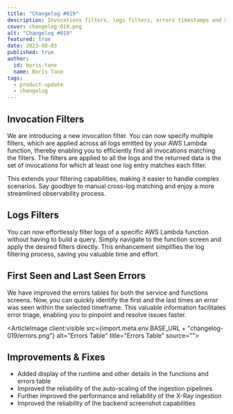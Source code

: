 ```yaml
---
title: "Changelog #019"
description: Invocations filters, logs filters, errors timestamps and much more... 
cover: changelog-019.png
alt: "Changelog #019"
featured: true
date: 2023-08-03
published: true
author:
  id: boris-tane
  name: Boris Tane
tags: 
  - product-update
  - changelog
---
```


## Invocation Filters

We are introducing a new invocation filter. You can now specify multiple filters, which are applied across all logs emitted by your AWS Lambda function, thereby enabling you to efficiently find all invocations matching the filters. The filters are applied to all the logs and the returned data is the set of invocations for which at least one log entry matches each filter.

This extends your filtering capabilities, making it easier to handle complex scenarios. Say goodbye to manual cross-log matching and enjoy a more streamlined observability process.

## Logs Filters

You can now effortlessly filter logs of a specific AWS Lambda function without having to build a query. Simply navigate to the function screen and apply the desired filters directly. This enhancement simplifies the log filtering process, saving you valuable time and effort.

## First Seen and Last Seen Errors

We have improved the errors tables for both the service and functions screens. Now, you can quickly identify the first and the last times an error was seen within the selected timeframe. This valuable information facilitates error triage, enabling you to pinpoint and resolve issues faster.

<ArticleImage client:visible src={import.meta.env.BASE_URL + "changelog-019/errors.png"}  alt="Errors Table" title="Errors Table" source="">
</ArticleImage>

## Improvements & Fixes

- Added display of the runtime and other details in the functions and errors table
- Improved the reliability of the auto-scaling of the ingestion pipelines
- Further improved the performance and reliability of the X-Ray ingestion
- Improved the reliability of the backend screenshot capabilities
